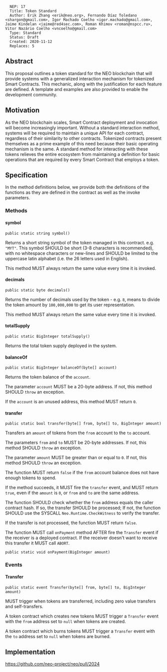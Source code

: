 <pre>
  NEP: 17
  Title: Token Standard
  Author: Erik Zhang <erik@neo.org>, Fernando Díaz Toledano <shargon@gmail.com>, Igor Machado Coelho <igor.machado@gmail.com>, Jaime Kindelan <jaime@red4sec.com>, Roman Khimov <roman@nspcc.ru>, Vitor Nazário Coelho <vncoelho@gmail.com>
  Type: Standard
  Status: Draft
  Created: 2020-11-12
  Replaces: 5
</pre>

==Abstract==

This proposal outlines a token standard for the NEO blockchain that will provide systems with a generalized interaction mechanism for tokenized Smart Contracts.  This mechanic, along with the justification for each feature are defined.  A template and examples are also provided to enable the development community.

==Motivation==

As the NEO blockchain scales, Smart Contract deployment and invocation will become increasingly important.  Without a standard interaction method, systems will be required to maintain a unique API for each contract, regardless of their similarity to other contracts.  Tokenized contracts present themselves as a prime example of this need because their basic operating mechanism is the same.  A standard method for interacting with these tokens relieves the entire ecosystem from maintaining a definition for basic operations that are required by every Smart Contract that employs a token.

==Specification==

In the method definitions below, we provide both the definitions of the functions as they are defined in the contract as well as the invoke parameters.

===Methods===

====symbol====

<pre>
public static string symbol()
</pre>

Returns a short string symbol of the token managed in this contract. e.g. <code>"MYT"</code>. This symbol SHOULD be short (3-8 characters is recommended), with no whitespace characters or new-lines and SHOULD be limited to the uppercase latin alphabet (i.e. the 26 letters used in English).

This method MUST always return the same value every time it is invoked.

====decimals====

<pre>
public static byte decimals()
</pre>

Returns the number of decimals used by the token - e.g. <code>8</code>, means to divide the token amount by <code>100,000,000</code> to get its user representation.

This method MUST always return the same value every time it is invoked.

====totalSupply====

<pre>
public static BigInteger totalSupply()
</pre>

Returns the total token supply deployed in the system.

====balanceOf====

<pre>
public static BigInteger balanceOf(byte[] account)
</pre>

Returns the token balance of the <code>account</code>.

The parameter <code>account</code> MUST be a 20-byte address. If not, this method SHOULD <code>throw</code> an exception.

If the <code>account</code> is an unused address, this method MUST return <code>0</code>.

====transfer====

<pre>
public static bool transfer(byte[] from, byte[] to, BigInteger amount)
</pre>

Transfers an <code>amount</code> of tokens from the <code>from</code> account to the <code>to</code> account.

The parameters <code>from</code> and <code>to</code> MUST be 20-byte addresses. If not, this method SHOULD <code>throw</code> an exception.

The parameter <code>amount</code> MUST be greater than or equal to <code>0</code>. If not, this method SHOULD <code>throw</code> an exception.

The function MUST return <code>false</code> if the <code>from</code> account balance does not have enough tokens to spend.

If the method succeeds, it MUST fire the <code>transfer</code> event, and MUST return <code>true</code>, even if the <code>amount</code> is <code>0</code>, or <code>from</code> and <code>to</code> are the same address.

The function SHOULD check whether the <code>from</code> address equals the caller contract hash. If so, the transfer SHOULD be processed; If not, the function SHOULD use the SYSCALL <code>Neo.Runtime.CheckWitness</code> to verify the transfer.

If the transfer is not processed, the function MUST return <code>false</code>.

The function MUST call <code>onPayment</code> method AFTER fire the <code>Transfer</code> event if the receiver is a deployed contract. If the receiver doesn't want to receive this transfer it MUST call <code>ABORT</code>.

<pre>
public static void onPayment(BigInteger amount)
</pre>

===Events===

====Transfer====

<pre>
public static event Transfer(byte[] from, byte[] to, BigInteger amount)
</pre>

MUST trigger when tokens are transferred, including zero value transfers and self-transfers.

A token contract which creates new tokens MUST trigger a <code>Transfer</code> event with the <code>from</code> address set to <code>null</code> when tokens are created.

A token contract which burns tokens MUST trigger a <code>Transfer</code> event with the <code>to</code> address set to <code>null</code> when tokens are burned.

==Implementation==

https://github.com/neo-project/neo/pull/2024
